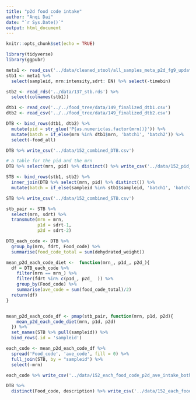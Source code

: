```yaml
---
title: "p2d food code intake"
author: "Anqi Dai"
date: "`r Sys.Date()`"
output: html_document
---
```


```r
knitr::opts_chunk$set(echo = TRUE)
```

```r
library(tidyverse)
library(ggpubr)
```

```r
meta1 <- read_csv('../data/cleaned_stool/all_samples_meta_p2d_fg9_updated.csv') 
stb1 <- meta1 %>% 
  select(sampleid, mrn:intensity,sdrt: EN) %>% select(-timebin)

stb2 <- read_rds('../data/137_stb.rds') %>% 
  select(colnames(stb1))

dtb1 <- read_csv('../../food_tree/data/149_finalized_dtb1.csv')
dtb2 <- read_csv('../../food_tree/data/149_finalized_dtb2.csv')

DTB <- bind_rows(dtb1, dtb2) %>% 
  mutate(pid = str_glue('P{as.numeric(as.factor(mrn))}')) %>% 
  mutate(batch = if_else(mrn %in% dtb1$mrn, 'batch1', 'batch2')) %>% 
  select(-food_all)

DTB %>% write_csv('../data/152_combined_DTB.csv')

# a table for the pid and the mrn 
DTB %>% select(mrn, pid) %>% distinct() %>% write_csv('../data/152_pid_match.csv')
```


```r
STB <- bind_rows(stb1, stb2) %>% 
  inner_join(DTB %>% select(mrn, pid) %>% distinct()) %>% 
  mutate(batch = if_else(sampleid %in% stb1$sampleid, 'batch1', 'batch2'))

STB %>% write_csv('../data/152_combined_STB.csv')

stb_pair <- STB %>%  
  select(mrn, sdrt) %>% 
  transmute(mrn = mrn,
            p1d = sdrt-1,
            p2d = sdrt-2) 

DTB_each_code <- DTB %>% 
  group_by(mrn, fdrt, Food_code) %>% 
  summarise(food_code_total = sum(dehydrated_weight))

mean_p2d_each_code_diet <-  function(mrn_, p1d_, p2d_){
  df = DTB_each_code %>% 
    filter(mrn == mrn_) %>% 
    filter(fdrt %in% c(p1d_, p2d_  )) %>% 
    group_by(Food_code) %>% 
    summarise(ave_code = sum(food_code_total)/2)
  return(df)
}


mean_p2d_each_code_df <- pmap(stb_pair, function(mrn, p1d, p2d){
    mean_p2d_each_code_diet(mrn, p1d, p2d)
  }) %>% 
  set_names(STB %>% pull(sampleid)) %>% 
  bind_rows(.id = 'sampleid')

each_code <- mean_p2d_each_code_df %>% 
  spread('Food_code', 'ave_code', fill = 0) %>% 
  full_join(STB, by = "sampleid") %>% 
  select(-mrn)

each_code %>% write_csv('../data/152_each_food_code_p2d_ave_intake_both_batches.csv')

DTB %>% 
  distinct(Food_code, description) %>% write_csv('../data/152_each_food_code_description.csv')
```

